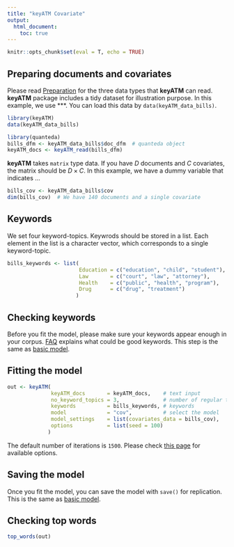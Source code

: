 ```yaml
---
title: "keyATM Covariate"
output: 
  html_document:
    toc: true
---
```


```r
knitr::opts_chunk$set(eval = T, echo = TRUE)
```

## Preparing documents and covariates
Please read [Preparation](Preparation.html) for the three data types that **keyATM** can read. **keyATM** package includes a tidy dataset for illustration purpose. In this example, we use ***. You can load this data by `data(keyATM_data_bills)`.

```r
library(keyATM)
data(keyATM_data_bills)

library(quanteda)
bills_dfm <- keyATM_data_bills$doc_dfm  # quanteda object
keyATM_docs <- keyATM_read(bills_dfm)
```

**keyATM** takes `matrix` type data. If you have $D$ documents and $C$ covariates, the matrix should be $D \times C$. In this example, we have a dummy variable that indicates ...

```r
bills_cov <- keyATM_data_bills$cov
dim(bills_cov)  # We have 140 documents and a single covariate
```


## Keywords

We set four keyword-topics. Keywrods should be stored in a list. Each element in the list is a character vector, which corresponds to a single keyword-topic.
```r
bills_keywords <- list(
                       Education = c("education", "child", "student"),
                       Law       = c("court", "law", "attorney"),
                       Health    = c("public", "health", "program"),
                       Drug      = c("drug", "treatment")
                      )
```


## Checking keywords
Before you fit the model, please make sure your keywords appear enough in your corpus. [FAQ](FAQ.html#how-to-select-keywords) explains what could be good keywords. This step is the same as [basic model](keyATM_basic.html#checking-keywords).


## Fitting the model
```r
out <- keyATM(    
              keyATM_docs       = keyATM_docs,    # text input
              no_keyword_topics = 3,              # number of regular topics
              keywords          = bills_keywords, # keywords
              model             = "cov",          # select the model
              model_settings    = list(covariates_data = bills_cov),
              options           = list(seed = 100)
             )
```
The default number of iterations is `1500`. Please check [this page](Options.html) for available options.


## Saving the model

Once you fit the model, you can save the model with `save()` for replication. This is the same as [basic model](keyATM_basic.html#saving-the-model).

## Checking top words
```r
top_words(out)
```



